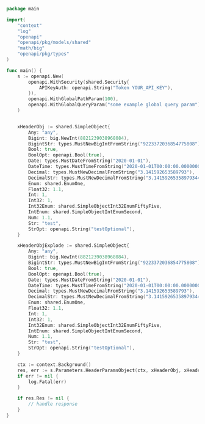 ```go showLineNumbers copy filename="Header Params Object usage example"
package main

import(
	"context"
	"log"
	"openapi"
	"openapi/pkg/models/shared"
	"math/big"
	"openapi/pkg/types"
)

func main() {
    s := openapi.New(
        openapi.WithSecurity(shared.Security{
            APIKeyAuth: openapi.String("Token YOUR_API_KEY"),
        }),
        openapi.WithGlobalPathParam(100),
        openapi.WithGlobalQueryParam("some example global query param"),
    )


    xHeaderObj := shared.SimpleObject{
        Any: "any",
        Bigint: big.NewInt(8821239038968084),
        BigintStr: types.MustNewBigIntFromString("9223372036854775808"),
        Bool: true,
        BoolOpt: openapi.Bool(true),
        Date: types.MustDateFromString("2020-01-01"),
        DateTime: types.MustTimeFromString("2020-01-01T00:00:00.000000001Z"),
        Decimal: types.MustNewDecimalFromString("3.141592653589793"),
        DecimalStr: types.MustNewDecimalFromString("3.14159265358979344719667586"),
        Enum: shared.EnumOne,
        Float32: 1.1,
        Int: 1,
        Int32: 1,
        Int32Enum: shared.SimpleObjectInt32EnumFiftyFive,
        IntEnum: shared.SimpleObjectIntEnumSecond,
        Num: 1.1,
        Str: "test",
        StrOpt: openapi.String("testOptional"),
    }

    xHeaderObjExplode := shared.SimpleObject{
        Any: "any",
        Bigint: big.NewInt(8821239038968084),
        BigintStr: types.MustNewBigIntFromString("9223372036854775808"),
        Bool: true,
        BoolOpt: openapi.Bool(true),
        Date: types.MustDateFromString("2020-01-01"),
        DateTime: types.MustTimeFromString("2020-01-01T00:00:00.000000001Z"),
        Decimal: types.MustNewDecimalFromString("3.141592653589793"),
        DecimalStr: types.MustNewDecimalFromString("3.14159265358979344719667586"),
        Enum: shared.EnumOne,
        Float32: 1.1,
        Int: 1,
        Int32: 1,
        Int32Enum: shared.SimpleObjectInt32EnumFiftyFive,
        IntEnum: shared.SimpleObjectIntEnumSecond,
        Num: 1.1,
        Str: "test",
        StrOpt: openapi.String("testOptional"),
    }

    ctx := context.Background()
    res, err := s.Parameters.HeaderParamsObject(ctx, xHeaderObj, xHeaderObjExplode)
    if err != nil {
        log.Fatal(err)
    }

    if res.Res != nil {
        // handle response
    }
}
```
